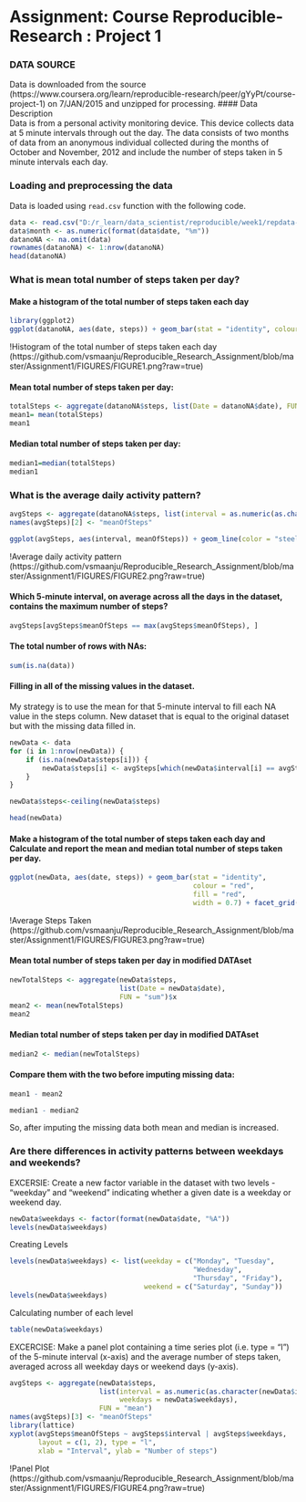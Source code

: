 Assignment: Course Reproducible-Research : Project 1
========================================================
  
### DATA SOURCE  
Data is downloaded from the source (https://www.coursera.org/learn/reproducible-research/peer/gYyPt/course-project-1) on 7/JAN/2015 and unzipped for processing.
#### Data Description  
Data is from a personal activity monitoring device. This device collects data at 5 minute intervals through out the day. The data consists of two months of data from an anonymous individual collected during the months of October and November, 2012 and include the number of steps taken in 5 minute intervals each day.

### Loading and preprocessing the data

Data is loaded using `read.csv` function with the following code.

```r
data <- read.csv("D:/r_learn/data_scientist/reproducible/week1/repdata-data-activity/activity.csv", colClasses = c("integer", "Date", "factor"))
data$month <- as.numeric(format(data$date, "%m"))
datanoNA <- na.omit(data)
rownames(datanoNA) <- 1:nrow(datanoNA)
head(datanoNA)

```


### What is mean total number of steps taken per day?  

#### Make a histogram of the total number of steps taken each day 
```r
library(ggplot2)
ggplot(datanoNA, aes(date, steps)) + geom_bar(stat = "identity", colour = "red", fill = "red", width = 0.7) + facet_grid(. ~ month, scales = "free") + labs(title = "Histogram of Total Number of Steps Taken Each Day", x = "Date", y = "Total number of steps")
```

!Histogram of the total number of steps taken each day (https://github.com/vsmaanju/Reproducible_Research_Assignment/blob/master/Assignment1/FIGURES/FIGURE1.png?raw=true)  



#### Mean total number of steps taken per day:  

```r
totalSteps <- aggregate(datanoNA$steps, list(Date = datanoNA$date), FUN = "sum")$x
mean1= mean(totalSteps)
mean1

```


#### Median total number of steps taken per day:

```r

median1=median(totalSteps)
median1
```
 
### What is the average daily activity pattern?  

```r
avgSteps <- aggregate(datanoNA$steps, list(interval = as.numeric(as.character(datanoNA$interval))), FUN = "mean")
names(avgSteps)[2] <- "meanOfSteps"

ggplot(avgSteps, aes(interval, meanOfSteps)) + geom_line(color = "steelblue", size = 0.8) + labs(title = "Time Series Plot of the 5-minute Interval", x = "5-minute intervals", y = "Average Number of Steps Taken")
```

!Average daily activity pattern (https://github.com/vsmaanju/Reproducible_Research_Assignment/blob/master/Assignment1/FIGURES/FIGURE2.png?raw=true)  

#### Which 5-minute interval, on average across all the days in the dataset, contains the maximum number of steps?

```r

avgSteps[avgSteps$meanOfSteps == max(avgSteps$meanOfSteps), ]
```
 
#### The total number of rows with NAs:

```r

sum(is.na(data))
```


#### Filling in all of the missing values in the dataset.  

My strategy is to use the mean for that 5-minute interval to fill each NA value in the steps column.
New dataset that is equal to the original dataset but with the missing data filled in.


```r

newData <- data 
for (i in 1:nrow(newData)) {
    if (is.na(newData$steps[i])) {
        newData$steps[i] <- avgSteps[which(newData$interval[i] == avgSteps$interval), ]$meanOfSteps
    }
}

newData$steps<-ceiling(newData$steps)

head(newData)
```

#### Make a histogram of the total number of steps taken each day and Calculate and report the mean and median total number of steps taken per day.  

```r

ggplot(newData, aes(date, steps)) + geom_bar(stat = "identity",
                                             colour = "red",
                                             fill = "red",
                                             width = 0.7) + facet_grid(. ~ month, scales = "free") + labs(title = "Histogram of Total Number of Steps Taken Each Day (no missing data)", x = "Date", y = "Total number of steps")
```

!Average Steps Taken (https://github.com/vsmaanju/Reproducible_Research_Assignment/blob/master/Assignment1/FIGURES/FIGURE3.png?raw=true)      

#### Mean total number of steps taken per day in modified DATAset  

```r

newTotalSteps <- aggregate(newData$steps, 
                           list(Date = newData$date), 
                           FUN = "sum")$x
mean2 <- mean(newTotalSteps)
mean2
```

#### Median total number of steps taken per day in modified DATAset 

```r

median2 <- median(newTotalSteps)
```

#### Compare them with the two before imputing missing data: 

```r

mean1 - mean2

median1 - median2
```


So, after imputing the missing data both mean and median is increased.

### Are there differences in activity patterns between weekdays and weekends?

EXCERSIE: Create a new factor variable in the dataset with two levels - "weekday" and "weekend" indicating whether a given date is a weekday or weekend day.


```r
newData$weekdays <- factor(format(newData$date, "%A"))
levels(newData$weekdays)

```

Creating Levels

```r
levels(newData$weekdays) <- list(weekday = c("Monday", "Tuesday",
                                             "Wednesday", 
                                             "Thursday", "Friday"),
                                 weekend = c("Saturday", "Sunday"))
levels(newData$weekdays)


```

Calculating number of each level

```r
table(newData$weekdays)
```

EXCERCISE:
Make a panel plot containing a time series plot (i.e. type = "l") of the 5-minute interval (x-axis) and the average number of steps taken, averaged across all weekday days or weekend days (y-axis).


```r

avgSteps <- aggregate(newData$steps, 
                      list(interval = as.numeric(as.character(newData$interval)), 
                           weekdays = newData$weekdays),
                      FUN = "mean")
names(avgSteps)[3] <- "meanOfSteps"
library(lattice)
xyplot(avgSteps$meanOfSteps ~ avgSteps$interval | avgSteps$weekdays, 
       layout = c(1, 2), type = "l", 
       xlab = "Interval", ylab = "Number of steps")
```

!Panel Plot (https://github.com/vsmaanju/Reproducible_Research_Assignment/blob/master/Assignment1/FIGURES/FIGURE4.png?raw=true)   
